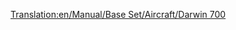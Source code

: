 [[Translation:en/Manual/Base Set/Aircraft/Darwin 700]]

{{es/Aeronaves|Nombre=Darwin 700
|Imagen=[[File:en/Darwin700.png|Darwin 700]]
|Precio=86.132 € (43.066 £)
|Velocidad=947 km/h (592 mph)
|Coste-anual=12.374 € (6,187 £)
|Diseño=2042
|Duración=23
|Capacidad=150 pasajeros y 65 sacos de correo
|
|Descripción=Avión futurista. Aparentemente construido por Darwin/Boeing.
|Vida-real=Ficticio
}}
